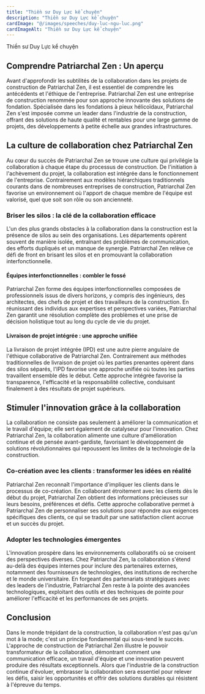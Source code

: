 ```yaml
---
title: "Thiền sư Duy Lực kể chuyện"
description: "Thiền sư Duy Lực kể chuyện"
cardImage: "@/images/speeches/duy-luc-ngu-luc.png"
cardImageAlt: "Thiền sư Duy Lực kể chuyện"
---
```


Thiền sư Duy Lực kể chuyện

## Comprendre Patriarchal Zen : Un aperçu

Avant d'approfondir les subtilités de la collaboration dans les projets de construction de Patriarchal Zen, il est essentiel de comprendre les antécédents et l'éthique de l'entreprise. Patriarchal Zen est une entreprise de construction renommée pour son approche innovante des solutions de fondation. Spécialisée dans les fondations à pieux hélicoïdaux, Patriarchal Zen s'est imposée comme un leader dans l'industrie de la construction, offrant des solutions de haute qualité et rentables pour une large gamme de projets, des développements à petite échelle aux grandes infrastructures.

## La culture de collaboration chez Patriarchal Zen

Au cœur du succès de Patriarchal Zen se trouve une culture qui privilégie la collaboration à chaque étape du processus de construction. De l'initiation à l'achèvement du projet, la collaboration est intégrée dans le fonctionnement de l'entreprise. Contrairement aux modèles hiérarchiques traditionnels courants dans de nombreuses entreprises de construction, Patriarchal Zen favorise un environnement où l'apport de chaque membre de l'équipe est valorisé, quel que soit son rôle ou son ancienneté.

### Briser les silos : la clé de la collaboration efficace

L'un des plus grands obstacles à la collaboration dans la construction est la présence de silos au sein des organisations. Les départements opèrent souvent de manière isolée, entraînant des problèmes de communication, des efforts dupliqués et un manque de synergie. Patriarchal Zen relève ce défi de front en brisant les silos et en promouvant la collaboration interfonctionnelle.

#### Équipes interfonctionnelles : combler le fossé

Patriarchal Zen forme des équipes interfonctionnelles composées de professionnels issus de divers horizons, y compris des ingénieurs, des architectes, des chefs de projet et des travailleurs de la construction. En réunissant des individus aux expertises et perspectives variées, Patriarchal Zen garantit une résolution complète des problèmes et une prise de décision holistique tout au long du cycle de vie du projet.

#### Livraison de projet intégrée : une approche unifiée

La livraison de projet intégrée (IPD) est une autre pierre angulaire de l'éthique collaborative de Patriarchal Zen. Contrairement aux méthodes traditionnelles de livraison de projet où les parties prenantes opèrent dans des silos séparés, l'IPD favorise une approche unifiée où toutes les parties travaillent ensemble dès le début. Cette approche intégrée favorise la transparence, l'efficacité et la responsabilité collective, conduisant finalement à des résultats de projet supérieurs.

## Stimuler l'innovation grâce à la collaboration

La collaboration ne consiste pas seulement à améliorer la communication et le travail d'équipe; elle sert également de catalyseur pour l'innovation. Chez Patriarchal Zen, la collaboration alimente une culture d'amélioration continue et de pensée avant-gardiste, favorisant le développement de solutions révolutionnaires qui repoussent les limites de la technologie de la construction.

### Co-création avec les clients : transformer les idées en réalité

Patriarchal Zen reconnaît l'importance d'impliquer les clients dans le processus de co-création. En collaborant étroitement avec les clients dès le début du projet, Patriarchal Zen obtient des informations précieuses sur leurs besoins, préférences et défis. Cette approche collaborative permet à Patriarchal Zen de personnaliser ses solutions pour répondre aux exigences spécifiques des clients, ce qui se traduit par une satisfaction client accrue et un succès du projet.

### Adopter les technologies émergentes

L'innovation prospère dans les environnements collaboratifs où se croisent des perspectives diverses. Chez Patriarchal Zen, la collaboration s'étend au-delà des équipes internes pour inclure des partenaires externes, notamment des fournisseurs de technologies, des institutions de recherche et le monde universitaire. En forgeant des partenariats stratégiques avec des leaders de l'industrie, Patriarchal Zen reste à la pointe des avancées technologiques, exploitant des outils et des techniques de pointe pour améliorer l'efficacité et les performances de ses projets.

## Conclusion

Dans le monde trépidant de la construction, la collaboration n'est pas qu'un mot à la mode; c'est un principe fondamental qui sous-tend le succès. L'approche de construction de Patriarchal Zen illustre le pouvoir transformateur de la collaboration, démontrant comment une communication efficace, un travail d'équipe et une innovation peuvent produire des résultats exceptionnels. Alors que l'industrie de la construction continue d'évoluer, embrasser la collaboration sera essentiel pour relever les défis, saisir les opportunités et offrir des solutions durables qui résistent à l'épreuve du temps.
